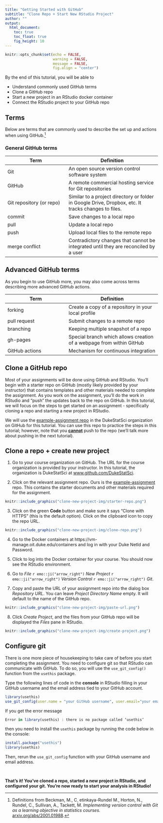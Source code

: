 ```yaml
---
title: "Getting Started with GitHub"
subtitle: "Clone Repo + Start New RStudio Project"
author: ""
output: 
  html_document: 
    toc: true
    toc_float: true
    fig_height: 10
---
```


```r
knitr::opts_chunk$set(echo = FALSE, 
                      warning = FALSE, 
                      message = FALSE, 
                      fig.align = "center")
```

By the end of this tutorial, you will be able to 

- Understand commonly used GitHub terms
- Clone a GitHub repo
- Start a new project in an RStudio docker container
- Connect the RStudio project to your GitHub repo



## Terms

Below are terms that are commonly used to describe the set up and actions when using GitHub.^[Definitions from Beckman, M., C¸ etinkaya-Rundel M., Horton, N., Rundel, C., Sullivan, A., Tackett, M. *Implementing version control with Git as a learning objective in statistics courses.* [arxiv.org/abs/2001.01988](https://arxiv.org/abs/2001.01988).] 

### General GitHub terms

| Term   | Definition |
|--------|------------|
| Git    | An open source version control software system |
| GitHub | A remote commercial hosting service for Git repositories       |
| Git repository (or repo) | Similar to a project directory or folder in Google Drive, Dropbox, etc. It tracks changes to files.         |
| commit | Save changes to a local repo        |
| pull | Update a local repo        |
| push | Upload local files to the remote repo        |
| merge conflict | Contradictory changes that cannot be integrated until they are reconciled by a user       |

## Advanced GitHub terms

As you begin to use GitHub more, you may also come across terms describing more advanced GitHub actions.

| Term   | Definition |
|--------|------------|
| forking   | Create a copy of a repository in your local profile |
| pull request | Submit changes to a remote repo       |
| branching | Keeping multiple snapshot of a repo |
| gh-pages | Special branch which allows creation of a webpage from within GitHub        |
| GitHub actions | Mechanism for continuous integration |


## Clone a GitHub repo

Most of your assignments will be done using GitHub and RStudio. You'll begin with a starter repo on GitHub (mostly likely provided by your instructor) that contains templates and other materials needed to complete the assignment. As you work on the assignment, you'll do the work in RStudio and "push" the updates back to the repo on GitHub. In this tutorial, we will focus on the steps to get started on an assignment - specifically cloning a repo and starting a new project in RStudio.

We will use the [example-assignment repo](https://github.com/DukeStatSci/example-assignment) in the DukeStatSci organization on GitHub for this tutorial. You can use this repo to practice the steps in this tutorial; however, note that you **<u>cannot</u>** push to the repo (we'll talk more about pushing in the next tutorial). 

## Clone a repo + create new project

1. Go to your course organization on GitHub. The URL for the course organization is provided by your instructor. In this tutorial, the organization is DukeStatSci at [www.github.com/DukeStatSci](https://github.com/DukeStatSci).

2. Click on the relevant assignment repo. Ours is the [example-assignment](https://github.com/DukeStatSci/example-assignment) repo. This contains the starter documents and other materials required for the assignment. 

```r
knitr::include_graphics("clone-new-project-img/starter-repo.png")
```

3. Click on the green **Code** button and make sure it says "Clone with HTTPS" (this is the default option). Click on the clipboard icon to copy the repo URL.

```r
knitr::include_graphics("clone-new-project-img/clone-repo.png")
```

4. Go to the Docker containers at https://vm-manage.oit.duke.edu/containers and log in with your Duke NetId and Password.

5. Click to log into the Docker container for your course. You should now see the RStudio environment.

6. Go to *File* `r emo::ji("arrow_right")` *New Project* `r emo::ji("arrow_right")` *Version Control* `r emo::ji("arrow_right")` *Git*. 

7. Copy and paste the URL of your assignment repo into the dialog box *Repository URL*. You can leave *Project Directory Name* empty. It will default to the name of the GitHub repo.

```r
knitr::include_graphics("clone-new-project-img/paste-url.png")
```

8. Click *Create Project*, and the files from your GitHub repo will be displayed the *Files* pane in RStudio. 

```r
knitr::include_graphics("clone-new-project-img/create-project.png")
```


## Configure git 

There is one more piece of housekeeping to take care of before you start completing the assignment. You need to configure git so that RStudio can communicate with GitHub. To do so, you will use the `use_git_config()` function from the `usethis` package. 

Type the following lines of code in the **console** in RStudio filling in your GitHub username and the email address tied to your GitHub account.


```r
library(usethis)
use_git_config(user.name = "your GitHub username", user.email="your email")
```

If you get the error message

```r
Error in library(usethis) : there is no package called ‘usethis’
```

then you need to install the `usethis` package by running the code below in the console: 


```r
install.package("usethis")
library(usethis)
```

Then, rerun the `use_git_config` function with your GitHub username and email address.

<br>

**That's it! You've cloned a repo, started a new project in RStudio, and configured your git. You're now ready to start your analysis in RStudio!**
